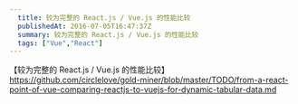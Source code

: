 ```yaml
---
  title: 较为完整的 React.js / Vue.js 的性能比较
  publishedAt: 2016-07-05T16:47:37Z
  summary: 较为完整的 React.js / Vue.js 的性能比较
  tags: ["Vue","React"]
---
```


【较为完整的 React.js / Vue.js 的性能比较】
https://github.com/circlelove/gold-miner/blob/master/TODO/from-a-react-point-of-vue-comparing-reactjs-to-vuejs-for-dynamic-tabular-data.md

